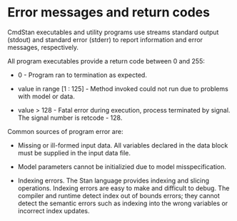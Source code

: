 # Error messages and return codes {#err-codes}

CmdStan executables and utility programs use streams standard output (stdout) and
standard error (stderr) to report information and error messages, respectively.

All program executables provide a return code between 0 and 255:


- 0 - Program ran to termination as expected.

- value in range [1 : 125] - Method invoked could not run due to problems with model or data.

- value > 128 - Fatal error during execution, process terminated by signal.  The signal number is retcode - 128.


Common sources of program error are:

- Missing or ill-formed input data.  All variables declared in the data block must be supplied in the input data file.

- Model parameters cannot be initializied due to model misspecification.

- Indexing errors.  The Stan language provides indexing and slicing operations.  Indexing errors are easy to make and difficult to debug.  The compiler and runtime detect index out of bounds errors; they cannot detect the semantic errors such as indexing into the wrong variables or incorrect index updates.

